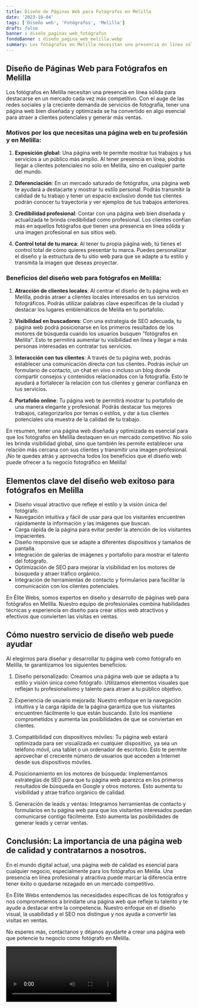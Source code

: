 ```yaml
---
title: Diseño de Páginas Web para Fotógrafos en Melilla
date: '2023-10-04'
tags: ['Diseño web', 'Fotógrafos', 'Melilla']
draft: false
banner : diseño_paginas_web_fotógrafos
fondoBanner : diseño_pagina_web_melilla.webp
summary: Los fotógrafos en Melilla necesitan una presencia en línea sólida para destacarse en un mercado cada vez más competitivo. Con el auge de las redes sociales y la creciente demanda de servicios de fotografía, tener una página web bien diseñada y optimizada se ha convertido en algo esencial para atraer a clientes potenciales y generar más ventas.
---
```


## Diseño de Páginas Web para Fotógrafos en Melilla

Los fotógrafos en Melilla necesitan una presencia en línea sólida para destacarse en un mercado cada vez más competitivo. Con el auge de las redes sociales y la creciente demanda de servicios de fotografía, tener una página web bien diseñada y optimizada se ha convertido en algo esencial para atraer a clientes potenciales y generar más ventas.

### Motivos por los que necesitas una página web en tu profesión y en Melilla:

1. **Exposición global**: Una página web te permite mostrar tus trabajos y tus servicios a un público más amplio. Al tener presencia en línea, podrás llegar a clientes potenciales no solo en Melilla, sino en cualquier parte del mundo.

2. **Diferenciación**: En un mercado saturado de fotógrafos, una página web te ayudará a destacarte y mostrar tu estilo personal. Podrás transmitir la calidad de tu trabajo y tener un espacio exclusivo donde tus clientes podrán conocer tu trayectoria y ver ejemplos de tus trabajos anteriores.

3. **Credibilidad profesional**: Contar con una página web bien diseñada y actualizada te brinda credibilidad como profesional. Los clientes confían más en aquellos fotógrafos que tienen una presencia en línea sólida y una imagen profesional en sus sitios web.

4. **Control total de tu marca**: Al tener tu propia página web, tú tienes el control total de cómo quieres presentar tu marca. Puedes personalizar el diseño y la estructura de tu sitio web para que se adapte a tu estilo y transmita la imagen que deseas proyectar.

### Beneficios del diseño web para fotógrafos en Melilla:

1. **Atracción de clientes locales**: Al centrar el diseño de tu página web en Melilla, podrás atraer a clientes locales interesados en tus servicios fotográficos. Podrás utilizar palabras clave específicas de la ciudad y destacar los lugares emblemáticos de Melilla en tu portafolio.

2. **Visibilidad en buscadores**: Con una estrategia de SEO adecuada, tu página web podrá posicionarse en los primeros resultados de los motores de búsqueda cuando los usuarios busquen "fotógrafos en Melilla". Esto te permitirá aumentar tu visibilidad en línea y llegar a más personas interesadas en contratar tus servicios.

3. **Interacción con tus clientes**: A través de tu página web, podrás establecer una comunicación directa con tus clientes. Podrás incluir un formulario de contacto, un chat en vivo o incluso un blog donde compartir consejos y contenidos relacionados con la fotografía. Esto te ayudará a fortalecer la relación con tus clientes y generar confianza en tus servicios.

4. **Portafolio online**: Tu página web te permitirá mostrar tu portafolio de una manera elegante y profesional. Podrás destacar tus mejores trabajos, categorizarlos por temas o estilos, y dar a tus clientes potenciales una muestra de la calidad de tu trabajo.

En resumen, tener una página web diseñada y optimizada es esencial para que los fotógrafos en Melilla destaquen en un mercado competitivo. No solo les brinda visibilidad global, sino que también les permite establecer una relación más cercana con sus clientes y transmitir una imagen profesional. ¡No te quedes atrás y aprovecha todos los beneficios que el diseño web puede ofrecer a tu negocio fotográfico en Melilla!

<GifSeo />

<Cta />

## Elementos clave del diseño web exitoso para fotógrafos en Melilla

- Diseño visual atractivo que refleje el estilo y la visión única del fotógrafo.
- Navegación intuitiva y fácil de usar para que los visitantes encuentren rápidamente la información y las imágenes que buscan.
- Carga rápida de la página para evitar perder la atención de los visitantes impacientes.
- Diseño responsive que se adapte a diferentes dispositivos y tamaños de pantalla.
- Integración de galerías de imágenes y portafolio para mostrar el talento del fotógrafo.
- Optimización de SEO para mejorar la visibilidad en los motores de búsqueda y atraer tráfico orgánico.
- Integración de herramientas de contacto y formularios para facilitar la comunicación con los clientes potenciales.

En Élite Webs, somos expertos en diseño y desarrollo de páginas web para fotógrafos en Melilla. Nuestro equipo de profesionales combina habilidades técnicas y experiencia en diseño para crear sitios web atractivos y efectivos que convierten las visitas en ventas.

## Cómo nuestro servicio de diseño web puede ayudar

Al elegirnos para diseñar y desarrollar tu página web como fotógrafo en Melilla, te garantizamos los siguientes beneficios:

1. Diseño personalizado: Creamos una página web que se adapta a tu estilo y visión única como fotógrafo. Utilizamos elementos visuales que reflejan tu profesionalismo y talento para atraer a tu público objetivo.

2. Experiencia de usuario mejorada: Nuestro enfoque en la navegación intuitiva y la carga rápida de la página garantiza que tus visitantes encuentren fácilmente lo que están buscando. Esto los mantiene comprometidos y aumenta las posibilidades de que se conviertan en clientes.

3. Compatibilidad con dispositivos móviles: Tu página web estará optimizada para ser visualizada en cualquier dispositivo, ya sea un teléfono móvil, una tablet o un ordenador de escritorio. Esto te permite aprovechar el creciente número de usuarios que acceden a Internet desde sus dispositivos móviles.

4. Posicionamiento en los motores de búsqueda: Implementamos estrategias de SEO para que tu página web aparezca en los primeros resultados de búsqueda en Google y otros motores. Esto aumenta tu visibilidad y atrae tráfico orgánico de calidad.

5. Generación de leads y ventas: Integramos herramientas de contacto y formularios en tu página web para que los visitantes interesados puedan comunicarse contigo fácilmente. Esto aumenta las posibilidades de generar leads y cerrar ventas.

## Conclusión: La importancia de una página web de calidad y contratarnos a nosotros.

En el mundo digital actual, una página web de calidad es esencial para cualquier negocio, especialmente para los fotógrafos en Melilla. Una presencia en línea profesional y atractiva puede marcar la diferencia entre tener éxito o quedarse rezagado en un mercado competitivo.

En Élite Webs entendemos las necesidades específicas de los fotógrafos y nos comprometemos a brindarte una página web que refleje tu talento y te ayude a destacar entre la competencia. Nuestro enfoque en el diseño visual, la usabilidad y el SEO nos distingue y nos ayuda a convertir las visitas en ventas.

No esperes más, contáctanos y déjanos ayudarte a crear una página web que potencie tu negocio como fotógrafo en Melilla.

<Video />

<CtaBot job='Fotógrafos' city='Melilla'/>

<Gmaps query='Melilla+españa+maps' />